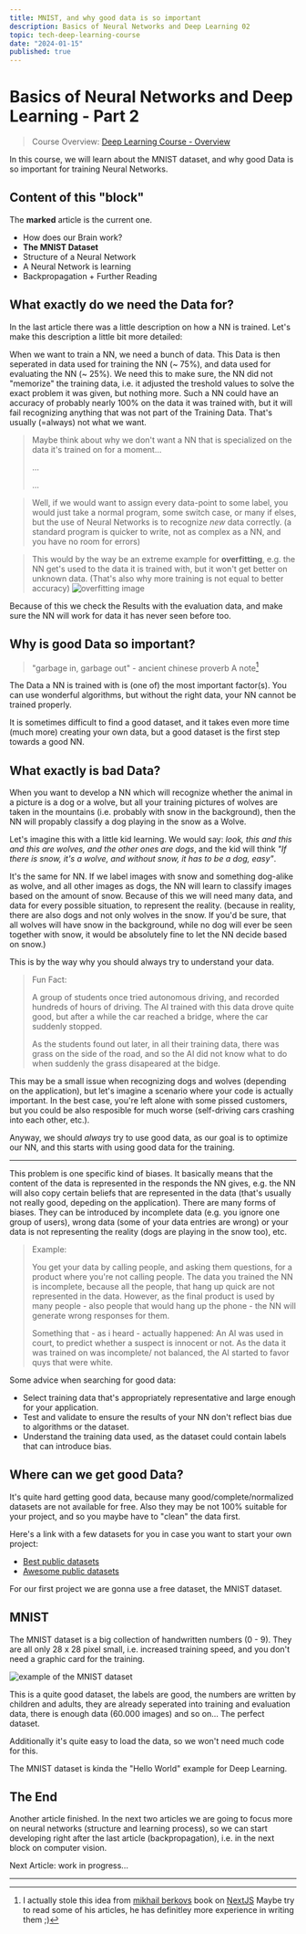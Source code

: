 ```yaml
---
title: MNIST, and why good data is so important
description: Basics of Neural Networks and Deep Learning 02
topic: tech-deep-learning-course
date: "2024-01-15"
published: true
---
```


# Basics of Neural Networks and Deep Learning - Part 2

> Course Overview: [Deep Learning Course - Overview](/blog/deep-learning-course)

In this course, we will learn about the MNIST dataset, 
and why good Data is so important for training Neural Networks.

## Content of this "block"
The **marked** article is the current one.

- How does our Brain work?
- **The MNIST Dataset**
- Structure of a Neural Network
- A Neural Network is learning
- Backpropagation + Further Reading

## What exactly do we need the Data for?

In the last article there was a little description on how a NN is trained. 
Let's make this description a little bit more detailed:

When we want to train a NN, we need a bunch of data. 
This Data is then seperated in data used for training the NN (~ 75%), and data used for evaluating the NN (~ 25%).
We need this to make sure, the NN did not "memorize" the training data, 
i.e. it adjusted the treshold values to solve the exact problem it was given, but nothing more.
Such a NN could have an accuracy of probably nearly 100% on the data it was trained with, 
but it will fail recognizing anything that was not part of the Training Data.
That's usually (=always) not what we want.

> Maybe think about why we don't want a NN that is specialized on the data it's trained on for a moment...
>
> ...
>
> ...

> Well, if we would want to assign every data-point to some label, 
> you would just take a normal program, some switch case, or many if elses, 
> but the use of Neural Networks is to recognize *new* data correctly.
> (a standard program is quicker to write, not as complex as a NN, and you have no room for errors)

> This would by the way be an extreme example for **overfitting**, e.g. the NN get's used to the data it is trained with, 
> but it won't get better on unknown data. (That's also why more training is not equal to better accuracy)
> ![overfitting image](/blog-images/overfitting.png)

Because of this we check the Results with the evaluation data, 
and make sure the NN will work for data it has never seen before too.


## Why is good Data so important?

> "garbage in, garbage out" - ancient chinese proverb A note[^1]

The Data a NN is trained with is (one of) the most important factor(s).
You can use wonderful algorithms, but without the right data, your NN cannot be trained properly.

It is sometimes difficult to find a good dataset, and it takes even more time (much more) creating your own data,
but a good dataset is the first step towards a good NN.


## What exactly is bad Data?

When you want to develop a NN 
which will recognize whether the animal in a picture is a dog or a wolve, 
but all your training pictures of wolves are taken in the mountains (i.e. probably with snow in the background), 
then the NN will propably classify a dog playing in the snow as a Wolve.

Let's imagine this with a little kid learning. We would say: 
*look, this and this and this are wolves, and the other ones are dogs*, 
and the kid will think *"If there is snow, it's a wolve, and without snow, it has to be a dog, easy"*.

It's the same for NN. If we label images with snow and something dog-alike as wolve, and all other images as dogs,
the NN will learn to classify images based on the amount of snow. 
Because of this we will need many data, and data for every possible situation, to represent the reality.
(because in reality, there are also dogs and not only wolves in the snow. 
If you'd be sure, that all wolves will have snow in the background, while no dog will ever be seen together with snow,
it would be absolutely fine to let the NN decide based on snow.)

This is by the way why you should always try to understand your data.

> Fun Fact:
>
> A group of students once tried autonomous driving, and recorded hundreds of hours of driving.
> The AI trained with this data drove quite good, but after a while the car reached a bridge, where the car suddenly stopped.
>
> As the students found out later, in all their training data, there was grass on the side of the road,
> and so the AI did not know what to do when suddenly the grass disapeared at the bidge.

This may be a small issue when recognizing dogs and wolves (depending on the application), 
but let's imagine a scenario where your code is actually important.
In the best case, you're left alone with some pissed customers, 
but you could be also resposible for much worse (self-driving cars crashing into each other, etc.).

Anyway, we should *always* try to use good data, 
as our goal is to optimize our NN, 
and this starts with using good data for the training.

---

This problem is one specific kind of biases. It basically means that the content of the data is represented in the responds the NN gives, 
e.g. the NN will also copy certain beliefs that are represented in the data (that's usually not really good, depeding on the application). 
There are many forms of biases. 
They can be introduced by incomplete data (e.g. you ignore one group of users),
wrong data (some of your data entries are wrong) or your data is not representing the reality (dogs are playing in the snow too), etc.

> Example: 
>
> You get your data by calling people, and asking them questions, for a product where you're not calling people.
> The data you trained the NN is incomplete, because all the people, that hang up quick are not represented in the data.
> However, as the final product is used by many people - also people that would hang up the phone - 
> the NN will generate wrong responses for them.
>
> Something that - as i heard - actually happened:
> An AI was used in court, to predict whether a suspect is innocent or not.
> As the data it was trained on was incomplete/ not balanced, the AI started to favor quys that were white.

Some advice when searching for good data:

- Select training data that's appropriately representative and large enough for your application.
- Test and validate to ensure the results of your NN don't reflect bias due to algorithms or the dataset.
- Understand the training data used, as the dataset could contain labels that can introduce bias.


## Where can we get good Data?

It's quite hard getting good data, because many good/complete/normalized datasets are not available for free.
Also they may be not 100% suitable for your project, and so you maybe have to "clean" the data first.

Here's a link with a few datasets for you in case you want to start your own project: 
- [Best public datasets](https://www.altexsoft.com/blog/best-public-machine-learning-datasets/)
- [Awesome public datasets](https://github.com/awesomedata/awesome-public-datasets)

For our first project we are gonna use a free dataset, the MNIST dataset.


## MNIST

The MNIST dataset is a big collection of handwritten numbers (0 - 9). 
They are all only 28 x 28 pixel small, i.e. increased training speed, and you don't need a graphic card for the training.

![example of the MNIST dataset](/blog-images/mnist-example.png)

This is a quite good dataset, the labels are good, the numbers are written by children and adults, 
they are already seperated into training and evaluation data, there is enough data (60.000 images) and so on... The perfect dataset.

Additionally it's quite easy to load the data, so we won't need much code for this.

The MNIST dataset is kinda the "Hello World" example for Deep Learning.

## The End

Another article finished. In the next two articles we are going to focus more on neural networks 
(structure and learning process), so we can start developing right after the last article (backpropagation), 
i.e. in the next block on computer vision.

Next Article: work in progress...

---


[^1]: I actually stole this idea from [mikhail berkovs](https://github.com/uhasker/) book on [NextJS](https://uhasker.github.io/getting-things-done-in-next-js/) Maybe try to read some of his articles, he has definitley more experience in writing them ;)